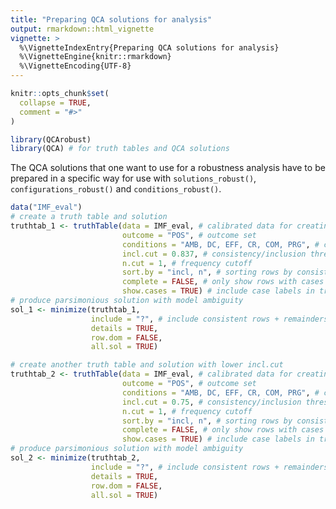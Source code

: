 ```yaml
---
title: "Preparing QCA solutions for analysis"
output: rmarkdown::html_vignette
vignette: >
  %\VignetteIndexEntry{Preparing QCA solutions for analysis}
  %\VignetteEngine{knitr::rmarkdown}
  %\VignetteEncoding{UTF-8}
---
```


```r
knitr::opts_chunk$set(
  collapse = TRUE,
  comment = "#>"
)
```

```r
library(QCArobust)
library(QCA) # for truth tables and QCA solutions 
```

The QCA solutions that one want to use for a robustness analysis have to be
prepared in a specific way for use with `solutions_robust()`, 
`configurations_robust()` and `conditions_robust()`. 

```r
data("IMF_eval")
# create a truth table and solution 
truthtab_1 <- truthTable(data = IMF_eval, # calibrated data for creating the truth table
                         outcome = "POS", # outcome set
                         conditions = "AMB, DC, EFF, CR, COM, PRG", # condition sets
                         incl.cut = 0.837, # consistency/inclusion threshold
                         n.cut = 1, # frequency cutoff
                         sort.by = "incl, n", # sorting rows by consistency and then by n
                         complete = FALSE, # only show rows with cases
                         show.cases = TRUE) # include case labels in truth table
# produce parsimonious solution with model ambiguity
sol_1 <- minimize(truthtab_1, 
                  include = "?", # include consistent rows + remainders
                  details = TRUE,
                  row.dom = FALSE,
                  all.sol = TRUE)

# create another truth table and solution with lower incl.cut 
truthtab_2 <- truthTable(data = IMF_eval, # calibrated data for creating the truth table
                         outcome = "POS", # outcome set
                         conditions = "AMB, DC, EFF, CR, COM, PRG", # condition sets
                         incl.cut = 0.75, # consistency/inclusion threshold
                         n.cut = 1, # frequency cutoff
                         sort.by = "incl, n", # sorting rows by consistency and then by n
                         complete = FALSE, # only show rows with cases
                         show.cases = TRUE) # include case labels in truth table
# produce parsimonious solution with model ambiguity
sol_2 <- minimize(truthtab_2, 
                  include = "?", # include consistent rows + remainders
                  details = TRUE,
                  row.dom = FALSE,
                  all.sol = TRUE)
```

